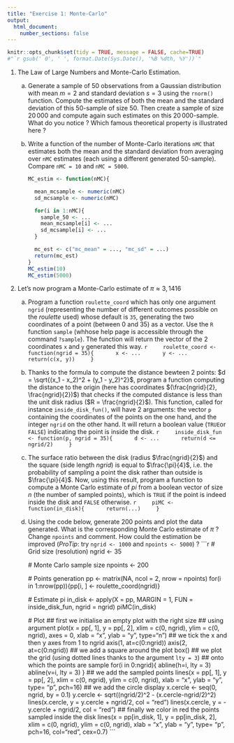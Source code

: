 ```yaml
---
title: "Exercise 1: Monte-Carlo"
output: 
  html_document:
    number_sections: false
---
```


```r
knitr::opts_chunk$set(tidy = TRUE, message = FALSE, cache=TRUE)
#"`r gsub(' 0', ' ', format.Date(Sys.Date(), '%B %dth, %Y'))`"
```

 1. The Law of Large Numbers and Monte-Carlo Estimation.
 
    a. Generate a sample of $50$ observations from a Gaussian distribution with mean $m=2$ and standard deviation $s=3$ using the `rnorm()` function. Compute the estimates of both the mean and the standard deviation of this $50$-sample of size 50. Then create a sample of size $20\,000$ and compute again such estimates on this $20\,000$-sample. What do you notice ? Which famous theoretical property is illustrated here ?

    b.  Write a function of the number of Monte-Carlo iterations `nMC` that estimates both the mean and the standard deviation from averaging over `nMC` estimates (each using a different generated $50$-sample). Compare `nMC = 10` and `nMC = 5000`.
        ```r
        MC_estim <- function(nMC){
          
          mean_mcsample <- numeric(nMC)
          sd_mcsample <- numeric(nMC)
          
          for(i in 1:nMC){
            sample_50 <- ...
            mean_mcsample[i] <- ...
            sd_mcsample[i] <- ...
          }
          
          mc_est <- c("mc_mean" = ..., "mc_sd" = ...)
          return(mc_est)
        }
        MC_estim(10)
        MC_estim(5000)
        ```

 2. Let's now program a Monte-Carlo estimate of $\pi\approx 3,1416$
  
    a. Program a function `roulette_coord` which has only one argument `ngrid` (representing the number of different outcomes possible on the *roulette* used) whose default is `35`, generating the two coordinates of a point (between $0$ and $35$) as a vector. Use the `R` function `sample` (whhose help page is accessible through the command `?sample`). The function will return the vector of the 2 coordinates `x` and `y` generated this way.
        ```r
        roulette_coord <- function(ngrid = 35){
          x <- ...
          y <- ...
          return(c(x, y))
        }
        ```
    b. Thanks to the formula to compute the distance bewteen 2 points: $d = \sqrt{(x_1 - x_2)^2 + (y_1 - y_2)^2}$, program a function computing the distance to the origin (here has coordinates $(\frac{ngrid}{2}, \frac{ngrid}{2})$) that checks if the computed distance is less than the unit disk radius ($R = \frac{ngrid}{2}$). This function, called for instance `inside_disk_fun()`, will have 2 arguments: the vector `p` containing the coordinates of the points on the one hand, and the integer `ngrid` on the other hand. It will return a boolean value (`TRUE`or `FALSE`) indicating the point is inside the disk.
        ```r
        inside_disk_fun <- function(p, ngrid = 35){
          d <- ...
          return(d <= ngrid/2)
        }
        ```
    c. The surface ratio between the disk (radius $\frac{ngrid}{2}$) and the square (side length $ngrid$) is equal to $\frac{\pi}{4}$, i.e. the probability of sampling a point the disk rather than outside is $\frac{\pi}{4}$. Now, using this result, program a function to compute a Monte Carlo estimate of $pi$ from a boolean vector of size $n$ (the number of sampled points), which is `TRUE` if the point is indeed inside the disk and `FALSE` otherwise.
        ```r
        piMC <- function(in_disk){
          return(...)
        }
        ```
    d. Using the code below, generate 200 points and plot the data generated. What is the corresponding Monte Carlo estimate of $\pi$ ? Change  `npoints` and comment. How could the estimation be improved (*ProTip*: try `ngrid <- 1000` and `npoints <- 5000`) ?
        ```r
        # Grid size (resolution)
        ngrid <- 35
        
        # Monte Carlo sample size
        npoints <- 200
        
        # Points generation
        pp <- matrix(NA, ncol = 2, nrow = npoints)
        for(i in 1:nrow(pp)){pp[i, ] <- roulette_coord(ngrid)}
        
        # Estimate pi
        in_disk <- apply(X = pp, MARGIN = 1, FUN = inside_disk_fun, ngrid = ngrid)
        piMC(in_disk)
        
        # Plot
        ## first we initialise an empty plot with the right size 
        ## using argument
        plot(x = pp[, 1], y = pp[, 2], 
             xlim = c(0, ngrid), ylim = c(0, ngrid), 
             axes = 0, xlab = "x", ylab = "y", 
             type="n")
        ## we tick the x and then y axes from 1 to ngrid
        axis(1, at=c(0:ngrid))
        axis(2, at=c(0:ngrid))
        ## we add a square around the plot
        box() 
        ## we plot the grid (using dotted lines thanks to the argument `lty = 3`)
        ## onto which the points are sample
        for(i in 0:ngrid){
          abline(h=i, lty = 3)
          abline(v=i, lty = 3)
        }
        ## we add the sampled points
        lines(x = pp[, 1], y = pp[, 2], 
             xlim = c(0, ngrid), ylim = c(0, ngrid), 
             xlab = "x", ylab = "y",
             type= "p", pch=16)
        ## we add the circle display
        x.cercle <- seq(0, ngrid, by = 0.1)
        y.cercle <- sqrt((ngrid/2)^2 - (x.cercle-ngrid/2)^2)
        lines(x.cercle, y = y.cercle + ngrid/2, col = "red")
        lines(x.cercle, y = - y.cercle + ngrid/2, col = "red")
        ## finally we color in red the points sampled inside the disk
        lines(x = pp[in_disk, 1], y = pp[in_disk, 2], 
             xlim = c(0, ngrid), ylim = c(0, ngrid), 
             xlab = "x", ylab = "y",
             type= "p", pch=16, col="red", cex=0.7)
        ```
